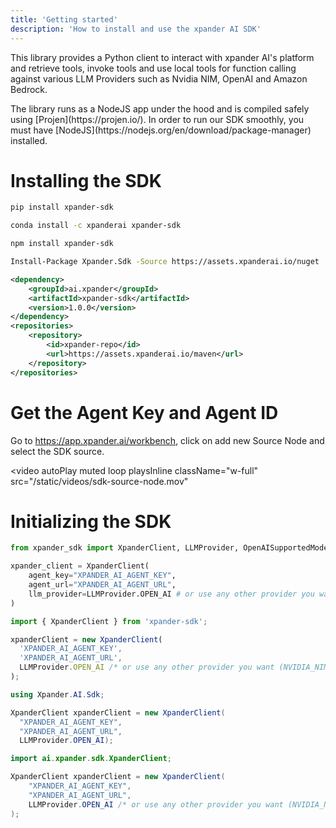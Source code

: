 ```yaml
---
title: 'Getting started'
description: 'How to install and use the xpander AI SDK'
---
```


This library provides a Python client to interact with xpander AI's platform and retrieve tools, invoke tools and use local tools for function calling against various LLM Providers such as Nvidia NIM, OpenAI and Amazon Bedrock.

<Info>
  The library runs as a NodeJS app under the hood and is compiled safely using
  [Projen](https://projen.io/). In order to run our SDK smoothly, you must have
  [NodeJS](https://nodejs.org/en/download/package-manager) installed.
</Info>

# Installing the SDK

<CodeGroup>

```bash PIP
pip install xpander-sdk
```

```bash Conda
conda install -c xpanderai xpander-sdk
```

```bash NPM
npm install xpander-sdk
```

```bash NuGet
Install-Package Xpander.Sdk -Source https://assets.xpanderai.io/nuget
```

```xml Maven
<dependency>
    <groupId>ai.xpander</groupId>
    <artifactId>xpander-sdk</artifactId>
    <version>1.0.0</version>
</dependency>
<repositories>
    <repository>
        <id>xpander-repo</id>
        <url>https://assets.xpanderai.io/maven</url>
    </repository>
</repositories>

```

</CodeGroup>

<frame>

</frame>

# Get the Agent Key and Agent ID

Go to https://app.xpander.ai/workbench, click on add new Source Node and select the SDK source.

<video
  autoPlay
  muted
  loop
  playsInline
  className="w-full"
  src="/static/videos/sdk-source-node.mov"
></video>

# Initializing the SDK

<CodeGroup>

```python Python
from xpander_sdk import XpanderClient, LLMProvider, OpenAISupportedModels

xpander_client = XpanderClient(
    agent_key="XPANDER_AI_AGENT_KEY",
    agent_url="XPANDER_AI_AGENT_URL",
    llm_provider=LLMProvider.OPEN_AI # or use any other provider you want (NVIDIA_NIM, AMAZON_BEDROCK)
)
```

```javascript NodeJS
import { XpanderClient } from 'xpander-sdk';

xpanderClient = new XpanderClient(
  'XPANDER_AI_AGENT_KEY',
  'XPANDER_AI_AGENT_URL',
  LLMProvider.OPEN_AI /* or use any other provider you want (NVIDIA_NIM, AMAZON_BEDROCK)*/
);
```

```csharp .NET
using Xpander.AI.Sdk;

XpanderClient xpanderClient = new XpanderClient(
  "XPANDER_AI_AGENT_KEY",
  "XPANDER_AI_AGENT_URL",
  LLMProvider.OPEN_AI);
```

```java Java
import ai.xpander.sdk.XpanderClient;

XpanderClient xpanderClient = new XpanderClient(
    "XPANDER_AI_AGENT_KEY",
    "XPANDER_AI_AGENT_URL",
    LLMProvider.OPEN_AI /* or use any other provider you want (NVIDIA_NIM, AMAZON_BEDROCK)*/
);
```

</CodeGroup>
